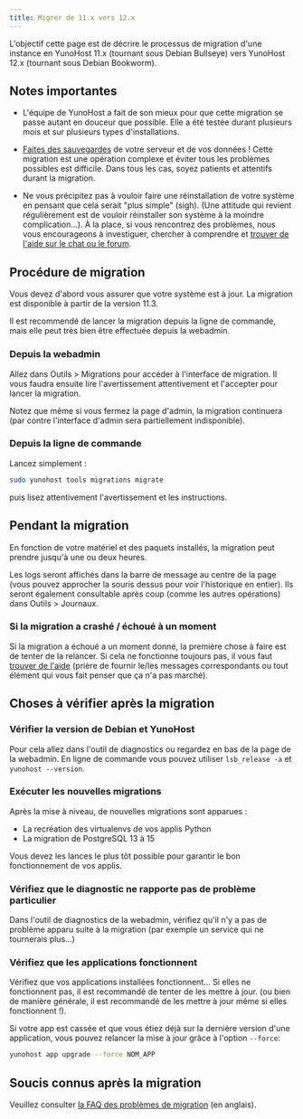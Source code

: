 ```yaml
---
title: Migrer de 11.x vers 12.x
---
```


L'objectif cette page est de décrire le processus de migration d'une instance en YunoHost 11.x (tournant sous Debian Bullseye) vers YunoHost 12.x (tournant sous Debian Bookworm).

## Notes importantes

- L'équipe de YunoHost a fait de son mieux pour que cette migration se passe autant en douceur que possible. Elle a été testée durant plusieurs mois et sur plusieurs types d'installations.

- [Faites des sauvegardes](/category/backups) de votre serveur et de vos données ! Cette migration est une opération complexe et éviter tous les problèmes possibles est difficile. Dans tous les cas, soyez patients et attentifs durant la migration.

- Ne vous précipitez pas à vouloir faire une réinstallation de votre système en pensant que cela serait "plus simple" (sigh). (Une attitude qui revient régulièrement est de vouloir réinstaller son système à la moindre complication...). À la place, si vous rencontrez des problèmes, nous vous encourageons à investiguer, chercher à comprendre et [trouver de l'aide sur le chat ou le forum](/community/help).

## Procédure de migration

Vous devez d'abord vous assurer que votre système est à jour. La migration est disponible à partir de la version 11.3.

Il est recommendé de lancer la migration depuis la ligne de commande, mais elle peut très bien être effectuée depuis la webadmin.

### Depuis la webadmin

Allez dans Outils > Migrations pour accéder à l'interface de migration. Il vous faudra ensuite lire l'avertissement attentivement et l'accepter pour lancer la migration.

Notez que même si vous fermez la page d'admin, la migration continuera (par contre l'interface d'admin sera partiellement indisponible).

### Depuis la ligne de commande

Lancez simplement :

```bash
sudo yunohost tools migrations migrate
```

puis lisez attentivement l'avertissement et les instructions.

## Pendant la migration

En fonction de votre matériel et des paquets installés, la migration peut prendre jusqu'à une ou deux heures.

Les logs seront affichés dans la barre de message au centre de la page (vous pouvez approcher la souris dessus pour voir l'historique en entier). Ils seront également consultable après coup (comme les autres opérations) dans Outils > Journaux.

### Si la migration a crashé / échoué à un moment

Si la migration a échoué a un moment donné, la première chose à faire est de tenter de la relancer. Si cela ne fonctionne toujours pas, il vous faut [trouver de l'aide](/community/help) (prière de fournir le/les messages correspondants ou tout élément qui vous fait penser que ça n'a pas marché).

## Choses à vérifier après la migration

### Vérifier la version de Debian et YunoHost

Pour cela allez dans l'outil de diagnostics ou regardez en bas de la page de la webadmin. En ligne de commande vous pouvez utiliser `lsb_release -a` et `yunohost --version`.

### Exécuter les nouvelles migrations

Après la mise à niveau, de nouvelles migrations sont apparues :

- La recréation des virtualenvs de vos applis Python
- La migration de PostgreSQL 13 à 15

Vous devez les lances le plus tôt possible pour garantir le bon fonctionnement de vos applis.

### Vérifiez que le diagnostic ne rapporte pas de problème particulier

Dans l'outil de diagnostics de la webadmin, vérifiez qu'il n'y a pas de problème apparu suite à la migration (par exemple un service qui ne tournerais plus...)

### Vérifiez que les applications fonctionnent

Vérifiez que vos applications installées fonctionnent... Si elles ne fonctionnent pas, il est recommandé de tenter de les mettre à jour. (ou bien de manière générale, il est recommandé de les mettre à jour même si elles fonctionnent !).

Si votre app est cassée et que vous étiez déjà sur la dernière version d'une application, vous pouvez relancer la mise à jour grâce à l'option `--force`:

```bash
yunohost app upgrade --force NOM_APP
```

## Soucis connus après la migration

Veuillez consulter [la FAQ des problèmes de migration](/admin/upgrade/12.0-bookworm/issues_faq/) (en anglais).

